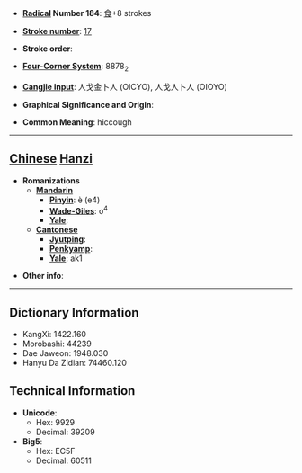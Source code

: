* '''[[Wiktionary:Chinese radical index| Radical]] Number 184''': [[Wiktionary:Chinese radical index 食|食]]+8 strokes

* '''[[Wiktionary:Chinese total strokes index|Stroke number]]''': [[Wiktionary:Chinese total strokes index 17|17]]

* '''Stroke order''': 

* '''[[Wiktionary:Chinese four corner index|Four-Corner System]]''': 8878<sub>2</sub>

* '''[[Wiktionary:Chinese Cangjie index|Cangjie input]]''': 人戈金卜人 (OICYO), 人戈人卜人 (OIOYO)

* '''Graphical Significance and Origin''': 

* '''Common Meaning''': hiccough

----

== [[Chinese]] [[Hanzi]] ==

* '''Romanizations'''
** '''[[Mandarin]]'''
*** '''[[Pinyin]]''': è (e4)
*** '''[[Wade-Giles]]''': o<sup>4</sup>
*** '''[[Yale]]''': 
** '''[[Cantonese]]'''
*** '''[[Jyutping]]''':
*** '''[[Penkyamp]]''': 
*** '''[[Yale]]''': ak1

* '''Other info''': 

----

== Dictionary Information ==

* KangXi: 1422.160
* Morobashi: 44239
* Dae Jaweon: 1948.030
* Hanyu Da Zidian: 74460.120

== Technical Information ==

* '''Unicode''':
** Hex: 9929
** Decimal: 39209
* '''Big5''':
** Hex: EC5F
** Decimal: 60511
